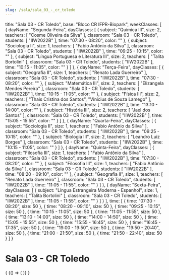 ```yaml
---
slug: /sala/sala_03_-_cr_toledo
---
```

  title: "Sala 03 - CR Toledo",
  base: "Bloco CR IFPR-Biopark",
  weekClasses: [
    {
      dayName: "Segunda-Feira",
      dayClasses: [
        {
          subject: "Química III",
          size: 2,
          teachers: [
            "Cosme Oliveira da Silva"
          ],
          classroom: "Sala 03 - CR Toledo",
          students: [
            "IIW2022B"
          ],
          time: "07:30 - 08:20",
          color: ""
        },
        {
          subject: "Sociologia II",
          size: 1,
          teachers: [
            "Fabio Antônio da Silva"
          ],
          classroom: "Sala 03 - CR Toledo",
          students: [
            "IIW2022B"
          ],
          time: "09:25 - 10:15",
          color: ""
        },
        {
          subject: "Língua Portuguesa e Literatura III",
          size: 2,
          teachers: [
            "Talita Bortolini"
          ],
          classroom: "Sala 03 - CR Toledo",
          students: [
            "IIW2022B"
          ],
          time: "10:15 - 11:05",
          color: ""
        }
      ]
    },
    {
      dayName: "Terça-Feira",
      dayClasses: [
        {
          subject: "Geografia II",
          size: 1,
          teachers: [
            "Renato Lada Guerreiro"
          ],
          classroom: "Sala 03 - CR Toledo",
          students: [
            "IIW2022B"
          ],
          time: "07:30 - 08:20",
          color: ""
        },
        {
          subject: "Matemática III",
          size: 2,
          teachers: [
            "Elizangela Mendes Pereira"
          ],
          classroom: "Sala 03 - CR Toledo",
          students: [
            "IIW2022B"
          ],
          time: "10:15 - 11:05",
          color: ""
        },
        {
          subject: "Física III",
          size: 2,
          teachers: [
            "Thais Cristina dos Santos",
            "Vinicius de Souza Lamego"
          ],
          classroom: "Sala 03 - CR Toledo",
          students: [
            "IIW2022B"
          ],
          time: "13:10 - 14:00",
          color: ""
        },
        {
          subject: "História III",
          size: 2,
          teachers: [
            "Jael dos Santos"
          ],
          classroom: "Sala 03 - CR Toledo",
          students: [
            "IIW2022B"
          ],
          time: "15:05 - 15:55",
          color: ""
        }
      ]
    },
    {
      dayName: "Quarta-Feira",
      dayClasses: [
        {
          subject: "Sociologia II",
          size: 1,
          teachers: [
            "Fabio Antônio da Silva"
          ],
          classroom: "Sala 03 - CR Toledo",
          students: [
            "IIW2022B"
          ],
          time: "09:25 - 10:15",
          color: ""
        },
        {
          subject: "Biologia III",
          size: 2,
          teachers: [
            "Leandro Luiz Borges"
          ],
          classroom: "Sala 03 - CR Toledo",
          students: [
            "IIW2022B"
          ],
          time: "10:15 - 11:05",
          color: ""
        }
      ]
    },
    {
      dayName: "Quinta-Feira",
      dayClasses: [
        {
          subject: "Filosofia III",
          size: 1,
          teachers: [
            "Fabio Antônio da Silva"
          ],
          classroom: "Sala 03 - CR Toledo",
          students: [
            "IIW2022B"
          ],
          time: "07:30 - 08:20",
          color: ""
        },
        {
          subject: "Filosofia III",
          size: 1,
          teachers: [
            "Fabio Antônio da Silva"
          ],
          classroom: "Sala 03 - CR Toledo",
          students: [
            "IIW2022B"
          ],
          time: "08:20 - 09:10",
          color: ""
        },
        {
          subject: "Geografia II",
          size: 1,
          teachers: [
            "Renato Lada Guerreiro"
          ],
          classroom: "Sala 03 - CR Toledo",
          students: [
            "IIW2022B"
          ],
          time: "11:05 - 11:55",
          color: ""
        }
      ]
    },
    {
      dayName: "Sexta-Feira",
      dayClasses: [
        {
          subject: "Língua Estrangeira Moderna - Espanhol",
          size: 1,
          teachers: [
            "Talita Bortolini"
          ],
          classroom: "Sala 03 - CR Toledo",
          students: [
            "IIW2022B"
          ],
          time: "11:05 - 11:55",
          color: ""
        }
      ]
    }
  ],
  time: [
    {
      time: "07:30 - 08:20",
      size: 50
    },
    {
      time: "08:20 - 09:10",
      size: 50
    },
    {
      time: "09:25 - 10:15",
      size: 50
    },
    {
      time: "10:15 - 11:05",
      size: 50
    },
    {
      time: "11:05 - 11:55",
      size: 50
    },
    {
      time: "13:10 - 14:00",
      size: 50
    },
    {
      time: "14:00 - 14:50",
      size: 50
    },
    {
      time: "15:05 - 15:55",
      size: 50
    },
    {
      time: "15:55 - 16:45",
      size: 50
    },
    {
      time: "16:45 - 17:35",
      size: 50
    },
    {
      time: "19:00 - 19:50",
      size: 50
    },
    {
      time: "19:50 - 20:40",
      size: 50
    },
    {
      time: "21:00 - 21:50",
      size: 50
    },
    {
      time: "21:50 - 22:40",
      size: 50
    }
  ]
}

# Sala 03 - CR Toledo

<div>
  {
    <BrowserOnly>
      {() => (
        <Grid
          title={data.title}
          weekClasses={data.weekClasses}
          time={data.time}
        />
      )}
    </BrowserOnly>
  }
</div>
